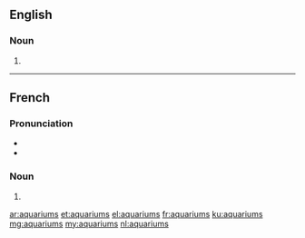 ==English==

===Noun===
{{head|en|plural}}

# {{plural of|aquarium|lang=en}}

----

==French==

===Pronunciation===

* {{IPA|/a.kwa.ʁjɔm/|lang=fr}}
* {{homophones|lang=fr|aquarium}}

===Noun===
{{head|fr|plural|g=m-p}}

# {{plural of|aquarium|lang=fr}}

[[ar:aquariums]]
[[et:aquariums]]
[[el:aquariums]]
[[fr:aquariums]]
[[ku:aquariums]]
[[mg:aquariums]]
[[my:aquariums]]
[[nl:aquariums]]